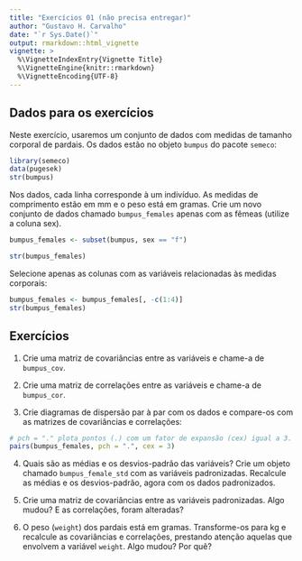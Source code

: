 ```yaml
---
title: "Exercícios 01 (não precisa entregar)"
author: "Gustavo H. Carvalho"
date: "`r Sys.Date()`"
output: rmarkdown::html_vignette
vignette: >
  %\VignetteIndexEntry{Vignette Title}
  %\VignetteEngine{knitr::rmarkdown}
  %\VignetteEncoding{UTF-8}
---
```


## Dados para os exercícios

Neste exercício, usaremos um conjunto de dados com medidas de tamanho corporal de
pardais. Os dados estão no objeto `bumpus` do pacote `semeco`:

```r
library(semeco)
data(pugesek)
str(bumpus)
```

Nos dados, cada linha corresponde à um indivíduo. As medidas de comprimento estão em mm e 
o peso está em gramas. Crie um novo conjunto de dados chamado `bumpus_females` apenas com as fêmeas (utilize a coluna sex).

```r
bumpus_females <- subset(bumpus, sex == "f")
```
```r
str(bumpus_females)
```

Selecione apenas as colunas com as variáveis relacionadas às medidas corporais:

```r
bumpus_females <- bumpus_females[, -c(1:4)]
str(bumpus_females)
```

## Exercícios

1. Crie uma matriz de covariâncias entre as variáveis e chame-a de `bumpus_cov`.

2. Crie uma matriz de correlações entre as variáveis e chame-a de `bumpus_cor`.

3. Crie diagramas de dispersão par à par com os dados e compare-os com as matrizes
de covariâncias e correlações:

```r
# pch = "." plota pontos (.) com um fator de expansão (cex) igual a 3.
pairs(bumpus_females, pch = ".", cex = 3) 
```

4. Quais são as médias e os desvios-padrão das variáveis? Crie um objeto chamado
`bumpus_female_std` com as variáveis padronizadas. Recalcule as médias e os desvios-padrão,
 agora com os dados padronizados.
 
5. Crie uma matriz de covariâncias entre as variáveis padronizadas. Algo mudou? E as correlações, foram alteradas?

6. O peso (`weight`) dos pardais está em gramas. Transforme-os para kg e recalcule as covariâncias 
e correlações, prestando atenção aquelas que envolvem a variável `weight`. Algo mudou? Por quê?
